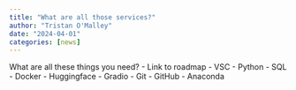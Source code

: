 ```yaml
---
title: "What are all those services?"
author: "Tristan O'Malley"
date: "2024-04-01"
categories: [news]
---
```


What are all these things you need?
- Link to roadmap
- VSC
- Python
- SQL
- Docker
- Huggingface
- Gradio
- Git
- GitHub
- Anaconda

